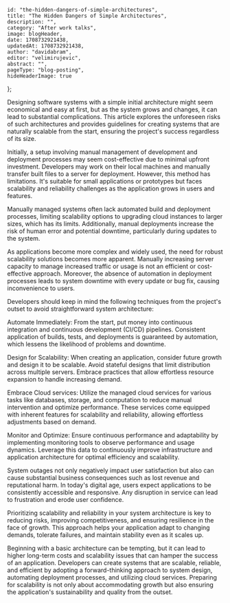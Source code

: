 
    id: "the-hidden-dangers-of-simple-architectures",
    title: "The Hidden Dangers of Simple Architectures",
    description: "",
    category: "After work talks",
    image: blogHeader,
    date: 1708732921438,
    updatedAt: 1708732921438,
    author: "davidabram",
    editor: "velimirujevic",
    abstract: "",
    pageType: "blog-posting",
    hideHeaderImage: true
};

<ResponsiveImage src={step1} alt="Cloudfront distributions page" />

Designing software systems with a simple initial architecture might seem economical and easy at first, but as the system grows and changes, it can lead to substantial complications. This article explores the unforeseen risks of such architectures and provides guidelines for creating systems that are naturally scalable from the start, ensuring the project's success regardless of its size.

Initially, a setup involving manual management of development and deployment processes may seem cost-effective due to minimal upfront investment. Developers may work on their local machines and manually transfer built files to a server for deployment. However, this method has limitations. It's suitable for small applications or prototypes but faces scalability and reliability challenges as the application grows in users and features.

Manually managed systems often lack automated build and deployment processes, limiting scalability options to upgrading cloud instances to larger sizes, which has its limits. Additionally, manual deployments increase the risk of human error and potential downtime, particularly during updates to the system.

As applications become more complex and widely used, the need for robust scalability solutions becomes more apparent. Manually increasing server capacity to manage increased traffic or usage is not an efficient or cost-effective approach. Moreover, the absence of automation in deployment processes leads to system downtime with every update or bug fix, causing inconvenience to users.

Developers should keep in mind the following techniques from the project's outset to avoid straightforward system architecture: 

Automate Immediately: From the start, put money into continuous integration and continuous development (CI/CD) pipelines. Consistent application of builds, tests, and deployments is guaranteed by automation, which lessens the likelihood of problems and downtime.

Design for Scalability: When creating an application, consider future growth and design it to be scalable. Avoid stateful designs that limit distribution across multiple servers. Embrace practices that allow effortless resource expansion to handle increasing demand.

Embrace Cloud services: Utilize the managed cloud services for various tasks like databases, storage, and computation to reduce manual intervention and optimize performance. These services come equipped with inherent features for scalability and reliability, allowing effortless adjustments based on demand.

Monitor and Optimize: Ensure continuous performance and adaptability by implementing monitoring tools to observe performance and usage dynamics. Leverage this data to continuously improve infrastructure and application architecture for optimal efficiency and scalability.

System outages not only negatively impact user satisfaction but also can cause substantial business consequences such as lost revenue and reputational harm. In today's digital age, users expect applications to be consistently accessible and responsive. Any disruption in service can lead to frustration and erode user confidence.

Prioritizing scalability and reliability in your system architecture is key to reducing risks, improving competitiveness, and ensuring resilience in the face of growth. This approach helps your application adapt to changing demands, tolerate failures, and maintain stability even as it scales up.

Beginning with a basic architecture can be tempting, but it can lead to higher long-term costs and scalability issues that can hamper the success of an application. Developers can create systems that are scalable, reliable, and efficient by adopting a forward-thinking approach to system design, automating deployment processes, and utilizing cloud services. Preparing for scalability is not only about accommodating growth but also ensuring the application's sustainability and quality from the outset.


